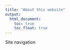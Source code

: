 ```yaml
---
title: "About this website"
output: 
  html_document:
    toc: true
    toc_float: true
---
```


Site navigation
